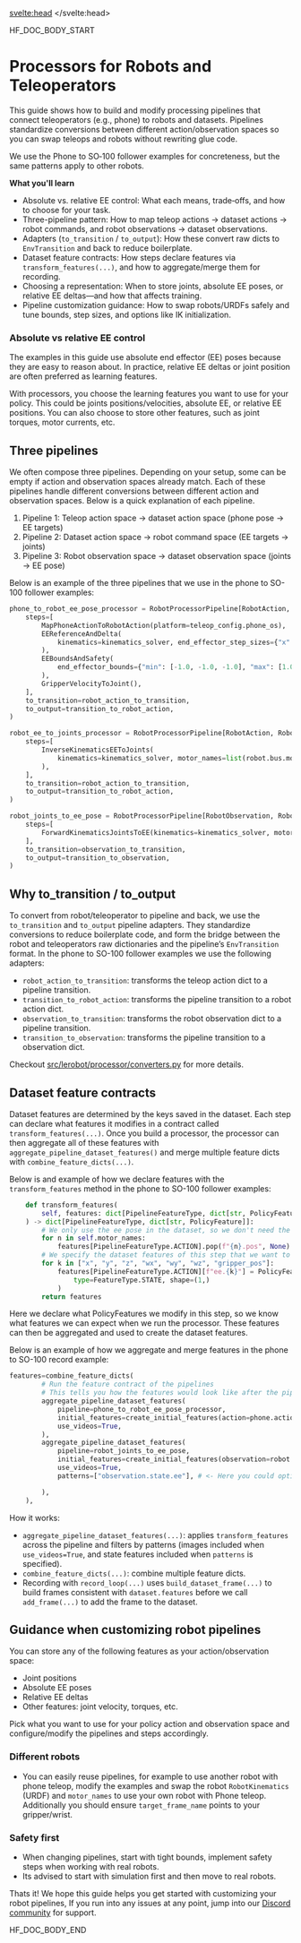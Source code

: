 <script lang="ts">
let fw: "pt" | "tf" = "pt";
onMount(() => {
    const urlParams = new URLSearchParams(window.location.search);
    fw = urlParams.get("fw") || "pt";
});
</script>
<svelte:head>
  <meta name="hf:doc:metadata" content={metadata} >
</svelte:head>

<!--HF DOCBUILD BODY START-->

HF_DOC_BODY_START

# Processors for Robots and Teleoperators

This guide shows how to build and modify processing pipelines that connect teleoperators (e.g., phone) to robots and datasets. Pipelines standardize conversions between different action/observation spaces so you can swap teleops and robots without rewriting glue code.

We use the Phone to SO‑100 follower examples for concreteness, but the same patterns apply to other robots.

**What you'll learn**

- Absolute vs. relative EE control: What each means, trade‑offs, and how to choose for your task.
- Three-pipeline pattern: How to map teleop actions → dataset actions → robot commands, and robot observations → dataset observations.
- Adapters (`to_transition` / `to_output`): How these convert raw dicts to `EnvTransition` and back to reduce boilerplate.
- Dataset feature contracts: How steps declare features via `transform_features(...)`, and how to aggregate/merge them for recording.
- Choosing a representation: When to store joints, absolute EE poses, or relative EE deltas—and how that affects training.
- Pipeline customization guidance: How to swap robots/URDFs safely and tune bounds, step sizes, and options like IK initialization.

### Absolute vs relative EE control

The examples in this guide use absolute end effector (EE) poses because they are easy to reason about. In practice, relative EE deltas or joint position are often preferred as learning features.

With processors, you choose the learning features you want to use for your policy. This could be joints positions/velocities, absolute EE, or relative EE positions. You can also choose to store other features, such as joint torques, motor currents, etc.

## Three pipelines

We often compose three pipelines. Depending on your setup, some can be empty if action and observation spaces already match.
Each of these pipelines handle different conversions between different action and observation spaces. Below is a quick explanation of each pipeline.

1. Pipeline 1: Teleop action space → dataset action space (phone pose → EE targets)
2. Pipeline 2: Dataset action space → robot command space (EE targets → joints)
3. Pipeline 3: Robot observation space → dataset observation space (joints → EE pose)

Below is an example of the three pipelines that we use in the phone to SO-100 follower examples:

```69:90:examples/phone_so100_record.py
phone_to_robot_ee_pose_processor = RobotProcessorPipeline[RobotAction, RobotAction]( # teleop -> dataset action
    steps=[
        MapPhoneActionToRobotAction(platform=teleop_config.phone_os),
        EEReferenceAndDelta(
            kinematics=kinematics_solver, end_effector_step_sizes={"x": 0.5, "y": 0.5, "z": 0.5}, motor_names=list(robot.bus.motors.keys()),
        ),
        EEBoundsAndSafety(
            end_effector_bounds={"min": [-1.0, -1.0, -1.0], "max": [1.0, 1.0, 1.0]}, max_ee_step_m=0.20,
        ),
        GripperVelocityToJoint(),
    ],
    to_transition=robot_action_to_transition,
    to_output=transition_to_robot_action,
)

robot_ee_to_joints_processor = RobotProcessorPipeline[RobotAction, RobotAction]( # dataset action -> robot
    steps=[
        InverseKinematicsEEToJoints(
            kinematics=kinematics_solver, motor_names=list(robot.bus.motors.keys()), initial_guess_current_joints=True,
        ),
    ],
    to_transition=robot_action_to_transition,
    to_output=transition_to_robot_action,
)

robot_joints_to_ee_pose = RobotProcessorPipeline[RobotObservation, RobotObservation]( # robot obs -> dataset obs
    steps=[
        ForwardKinematicsJointsToEE(kinematics=kinematics_solver, motor_names=list(robot.bus.motors.keys()))
    ],
    to_transition=observation_to_transition,
    to_output=transition_to_observation,
)
```

## Why to_transition / to_output

To convert from robot/teleoperator to pipeline and back, we use the `to_transition` and `to_output` pipeline adapters.
They standardize conversions to reduce boilerplate code, and form the bridge between the robot and teleoperators raw dictionaries and the pipeline’s `EnvTransition` format.
In the phone to SO-100 follower examples we use the following adapters:

- `robot_action_to_transition`: transforms the teleop action dict to a pipeline transition.
- `transition_to_robot_action`: transforms the pipeline transition to a robot action dict.
- `observation_to_transition`: transforms the robot observation dict to a pipeline transition.
- `transition_to_observation`: transforms the pipeline transition to a observation dict.

Checkout [src/lerobot/processor/converters.py](https://github.com/huggingface/lerobot/blob/main/src/lerobot/processor/converters.py) for more details.

## Dataset feature contracts

Dataset features are determined by the keys saved in the dataset. Each step can declare what features it modifies in a contract called `transform_features(...)`. Once you build a processor, the processor can then aggregate all of these features with `aggregate_pipeline_dataset_features()` and merge multiple feature dicts with `combine_feature_dicts(...)`.

Below is and example of how we declare features with the `transform_features` method in the phone to SO-100 follower examples:

```src/lerobot/robots/so100_follower/robot_kinematic_processor.py
    def transform_features(
        self, features: dict[PipelineFeatureType, dict[str, PolicyFeature]]
    ) -> dict[PipelineFeatureType, dict[str, PolicyFeature]]:
        # We only use the ee pose in the dataset, so we don't need the joint positions
        for n in self.motor_names:
            features[PipelineFeatureType.ACTION].pop(f"{n}.pos", None)
        # We specify the dataset features of this step that we want to be stored in the dataset
        for k in ["x", "y", "z", "wx", "wy", "wz", "gripper_pos"]:
            features[PipelineFeatureType.ACTION][f"ee.{k}"] = PolicyFeature(
                type=FeatureType.STATE, shape=(1,)
            )
        return features
```

Here we declare what PolicyFeatures we modify in this step, so we know what features we can expect when we run the processor. These features can then be aggregated and used to create the dataset features.

Below is an example of how we aggregate and merge features in the phone to SO-100 record example:

```121:145:examples/phone_so100_record.py
features=combine_feature_dicts(
        # Run the feature contract of the pipelines
        # This tells you how the features would look like after the pipeline steps
        aggregate_pipeline_dataset_features(
            pipeline=phone_to_robot_ee_pose_processor,
            initial_features=create_initial_features(action=phone.action_features), # <- Action features we can expect, these come from our teleop device (phone) and action processor
            use_videos=True,
        ),
        aggregate_pipeline_dataset_features(
            pipeline=robot_joints_to_ee_pose,
            initial_features=create_initial_features(observation=robot.observation_features), # <- Observation features we can expect, these come from our robot and observation processor
            use_videos=True,
            patterns=["observation.state.ee"], # <- Here you could optionally filter the features we want to store in the dataset, with a specific pattern

        ),
    ),
```

How it works:

- `aggregate_pipeline_dataset_features(...)`: applies `transform_features` across the pipeline and filters by patterns (images included when `use_videos=True`, and state features included when `patterns` is specified).
- `combine_feature_dicts(...)`: combine multiple feature dicts.
- Recording with `record_loop(...)` uses `build_dataset_frame(...)` to build frames consistent with `dataset.features` before we call `add_frame(...)` to add the frame to the dataset.

## Guidance when customizing robot pipelines

You can store any of the following features as your action/observation space:

- Joint positions
- Absolute EE poses
- Relative EE deltas
- Other features: joint velocity, torques, etc.

Pick what you want to use for your policy action and observation space and configure/modify the pipelines and steps accordingly.

### Different robots

- You can easily reuse pipelines, for example to use another robot with phone teleop, modify the examples and swap the robot `RobotKinematics` (URDF) and `motor_names` to use your own robot with Phone teleop. Additionally you should ensure `target_frame_name` points to your gripper/wrist.

### Safety first

- When changing pipelines, start with tight bounds, implement safety steps when working with real robots.
- Its advised to start with simulation first and then move to real robots.

Thats it! We hope this guide helps you get started with customizing your robot pipelines, If you run into any issues at any point, jump into our [Discord community](https://discord.com/invite/s3KuuzsPFb) for support.


<!--HF DOCBUILD BODY END-->

HF_DOC_BODY_END

